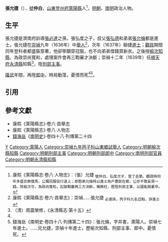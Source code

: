 '''張允捷'''（{{bd|16世紀||17世紀}}），[[號|號]]'''仲白'''，[[山東等處承宣布政使司|山東]][[登州府|登州府]][[萊陽縣|萊陽縣]]人<ref name=djs>康熙《萊陽縣志·卷八·人物志》：（張）允捷 <sub>號仲白，弘度次子，登丁丑第。觀政時同年多盛衣飾僕馬，公獨冠服徒行道上；即胞弟允掄時以進士為戶曹郎在都，公亦不敢妄貸一錢。除榆次令，為政尚寬和，訟獄鞫審再三方決斷，稱無枉，歷陞刑部主事，以國亂殷憂卒。</sub></ref>，[[明朝|明朝]]、[[南明|南明]]政治人物。

==生平==
張允捷是濟南府訓導[[張必達|張必達]]之孫，張弘度之子，叔父[[張弘德|張弘德]]和弟弟[[張允掄|張允掄]]都是進士。張允捷在[[崇禎|崇禎]]九年（1636年）中[[舉人|舉人]]<ref>康熙《萊陽縣志·卷六·貢舉志》：崇禎……張允捷 <sub>必達孫，丙子科九名亞魁，詳進士</sub></ref>，次年（1637年）聯捷[[進士|進士]]；[[觀政|觀政]]期間同年登科者都盛裝穿著，他卻寧願穿冠服，也不向弟弟借錢買新衣。之後授[[榆次縣|榆次]][[知縣|知縣]]，為政崇尚寬和，處理案件會再三鞫審才決斷；崇禎十二年（1639年）任[[順天府|順天府]][[永清縣|永清縣]]知縣<ref>（清）周震榮修，《永清縣志·第十五》</ref>，陞[[刑部|刑部]][[主事|主事]]。

[[隆武|隆武]]年間，再陞[[郎中_(官職)|郎中]]，時局動蕩，憂憤而死<ref name=djs/><ref>錢海岳《南明史·卷四十八·列傳第二十四》：張允掄，字并書，萊陽人。崇禎七年進士。……兄允捷，崇禎十年進士，歷榆次知縣、刑部主事、郎中。憂憤死。</ref>。

==引用==
{{reflist}}

==參考文獻==
*康熙《萊陽縣志》·卷六·貢舉志
*康熙《萊陽縣志》·卷八·人物志
*[[錢海岳|錢海岳]]《[[南明史_(錢海岳)|南明史]]》·卷四十八·列傳第二十四

{{start box}}
{{s-off}}
{{s-before|[[任濬|任濬]]}}
{{s-title|明朝榆次縣知縣|1637年－1639年}}
{{s-after|[[韓如愈|韓如愈]]}}
{{end box}}

{{崇禎十年丁丑科殿試金榜}}
{{DEFAULTSORT:Zhang張}}
[[Category:张姓|Y]]
[[Category:萊陽人|Category:萊陽人]]
[[Category:崇禎九年丙子科山東鄉試舉人|Category:崇禎九年丙子科山東鄉試舉人]]
[[Category:明朝榆次縣知縣|Category:明朝榆次縣知縣]]
[[Category:明朝刑部主事|Category:明朝刑部主事]]
[[Category:明朝刑部郎中|Category:明朝刑部郎中]]
[[Category:南明刑部官員|Category:南明刑部官員]]
[[Category:明朝永清縣知縣|Category:明朝永清縣知縣]]